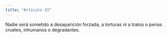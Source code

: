 ```yaml
---
title: "Artículo 33"
---
```


Nadie será sometido a desaparición forzada, a torturas ni a tratos o penas crueles,
inhumanos o degradantes.
